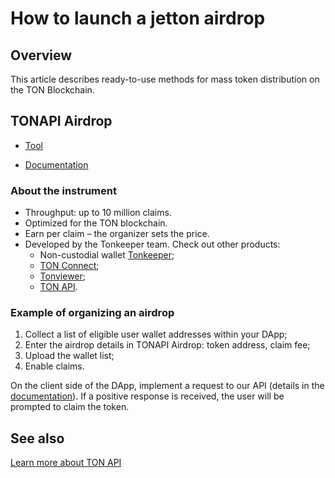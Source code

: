 

# How to launch a jetton airdrop

## Overview

This article describes ready-to-use methods for mass token distribution on the TON Blockchain.

## TONAPI Airdrop

<Player url="https://www.youtube.com/watch?v=8HHXykOyNys" />

- [Tool](https://tonapi.io/airdrop?utm_source=web&utm_medium=tondocs&utm_campaign=tondocs_1)

- [Documentation](https://docs.tonconsole.com/tonconsole/jettons/airdrop)

### About the instrument

- Throughput: up to 10 million claims.
- Optimized for the TON blockchain.
- Earn per claim – the organizer sets the price.
- Developed by the Tonkeeper team. Check out other products:
  - Non-custodial wallet [Tonkeeper](/v3/concepts/dive-into-ton/ton-ecosystem/wallet-apps#tonkeeper);
  - [TON Connect](/v3/guidelines/ton-connect/overview);
  - [Tonviewer](/v3/concepts/dive-into-ton/ton-ecosystem/explorers-in-ton#tonviewer);
  - [TON API](https://tonapi.io/).

### Example of organizing an airdrop

1. Collect a list of eligible user wallet addresses within your DApp;
2. Enter the airdrop details in TONAPI Airdrop: token address, claim fee;
3. Upload the wallet list;
4. Enable claims.

On the client side of the DApp, implement a request to our API (details in the [documentation](https://docs.tonconsole.com/tonconsole/jettons/airdrop#api-for-dapp-interaction)). If a positive response is received, the user will be prompted to claim the token.

## See also

[Learn more about TON API](https://tonapi.io?utm_source=web&utm_medium=tondocs&utm_campaign=tondocs_2) <Feedback />

<Feedback />
